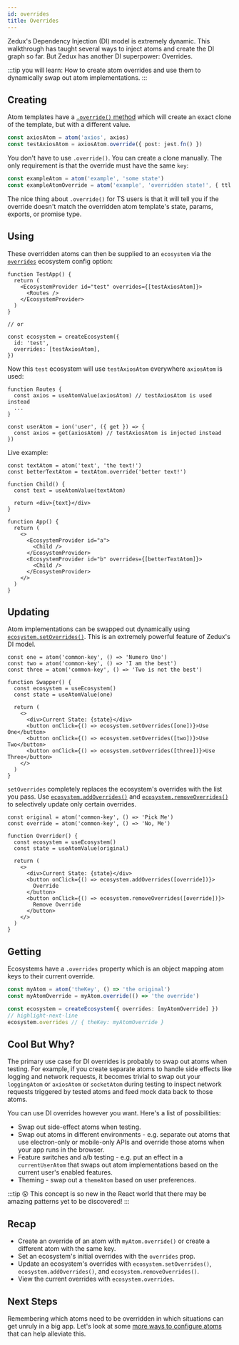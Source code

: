 ```yaml
---
id: overrides
title: Overrides
---
```


Zedux's Dependency Injection (DI) model is extremely dynamic. This walkthrough has taught several ways to inject atoms and create the DI graph so far. But Zedux has another DI superpower: Overrides.

:::tip you will learn:
How to create atom overrides and use them to dynamically swap out atom implementations.
:::

## Creating

Atom templates have a [`.override()` method](../api/classes/AtomTemplate#override) which will create an exact clone of the template, but with a different value.

```ts
const axiosAtom = atom('axios', axios)
const testAxiosAtom = axiosAtom.override({ post: jest.fn() })
```

You don't have to use `.override()`. You can create a clone manually. The only requirement is that the override must have the same `key`:

```ts
const exampleAtom = atom('example', 'some state')
const exampleAtomOverride = atom('example', 'overridden state!', { ttl: 0 })
```

The nice thing about `.override()` for TS users is that it will tell you if the override doesn't match the overridden atom template's state, params, exports, or promise type.

## Using

These overridden atoms can then be supplied to an `ecosystem` via the [`overrides`](../api/types/EcosystemConfig#overrides) ecosystem config option:

```tsx
function TestApp() {
  return (
    <EcosystemProvider id="test" overrides={[testAxiosAtom]}>
      <Routes />
    </EcosystemProvider>
  )
}

// or

const ecosystem = createEcosystem({
  id: 'test',
  overrides: [testAxiosAtom],
})
```

Now this `test` ecosystem will use `testAxiosAtom` everywhere `axiosAtom` is used:

```tsx
function Routes {
  const axios = useAtomValue(axiosAtom) // testAxiosAtom is used instead
  ...
}

const userAtom = ion('user', ({ get }) => {
  const axios = get(axiosAtom) // testAxiosAtom is injected instead
})
```

Live example:

```tsx live ecosystemId=overrides/simple resultVar=App
const textAtom = atom('text', 'the text!')
const betterTextAtom = textAtom.override('better text!')

function Child() {
  const text = useAtomValue(textAtom)

  return <div>{text}</div>
}

function App() {
  return (
    <>
      <EcosystemProvider id="a">
        <Child />
      </EcosystemProvider>
      <EcosystemProvider id="b" overrides={[betterTextAtom]}>
        <Child />
      </EcosystemProvider>
    </>
  )
}
```

## Updating

Atom implementations can be swapped out dynamically using [`ecosystem.setOverrides()`](../api/classes/Ecosystem#setoverrides). This is an extremely powerful feature of Zedux's DI model.

```tsx live ecosystemId=overrides/setOverrides resultVar=Swapper
const one = atom('common-key', () => 'Numero Uno')
const two = atom('common-key', () => 'I am the best')
const three = atom('common-key', () => 'Two is not the best')

function Swapper() {
  const ecosystem = useEcosystem()
  const state = useAtomValue(one)

  return (
    <>
      <div>Current State: {state}</div>
      <button onClick={() => ecosystem.setOverrides([one])}>Use One</button>
      <button onClick={() => ecosystem.setOverrides([two])}>Use Two</button>
      <button onClick={() => ecosystem.setOverrides([three])}>Use Three</button>
    </>
  )
}
```

`setOverrides` completely replaces the ecosystem's overrides with the list you pass. Use [`ecosystem.addOverrides()`](../api/classes/Ecosystem#addoverrides) and [`ecosystem.removeOverrides()`](../api/classes/Ecosystem#removeoverrides) to selectively update only certain overrides.

```tsx live ecosystemId=overrides/addOverrides resultVar=Overrider
const original = atom('common-key', () => 'Pick Me')
const override = atom('common-key', () => 'No, Me')

function Overrider() {
  const ecosystem = useEcosystem()
  const state = useAtomValue(original)

  return (
    <>
      <div>Current State: {state}</div>
      <button onClick={() => ecosystem.addOverrides([override])}>
        Override
      </button>
      <button onClick={() => ecosystem.removeOverrides([override])}>
        Remove Override
      </button>
    </>
  )
}
```

## Getting

Ecosystems have a `.overrides` property which is an object mapping atom keys to their current override.

```ts
const myAtom = atom('theKey', () => 'the original')
const myAtomOverride = myAtom.override(() => 'the override')

const ecosystem = createEcosystem({ overrides: [myAtomOverride] })
// highlight-next-line
ecosystem.overrides // { theKey: myAtomOverride }
```

## Cool But Why?

The primary use case for DI overrides is probably to swap out atoms when testing. For example, if you create separate atoms to handle side effects like logging and network requests, it becomes trivial to swap out your `loggingAtom` or `axiosAtom` or `socketAtom` during testing to inspect network requests triggered by tested atoms and feed mock data back to those atoms.

You can use DI overrides however you want. Here's a list of possibilities:

- Swap out side-effect atoms when testing.
- Swap out atoms in different environments - e.g. separate out atoms that use electron-only or mobile-only APIs and override those atoms when your app runs in the browser.
- Feature switches and a/b testing - e.g. put an effect in a `currentUserAtom` that swaps out atom implementations based on the current user's enabled features.
- Theming - swap out a `themeAtom` based on user preferences.

:::tip 😮
This concept is so new in the React world that there may be amazing patterns yet to be discovered!
:::

## Recap

- Create an override of an atom with `myAtom.override()` or create a different atom with the same key.
- Set an ecosystem's initial overrides with the `overrides` prop.
- Update an ecosystem's overrides with `ecosystem.setOverrides()`, `ecosystem.addOverrides()`, and `ecosystem.removeOverrides()`.
- View the current overrides with `ecosystem.overrides`.

## Next Steps

Remembering which atoms need to be overridden in which situations can get unruly in a big app. Let's look at some [more ways to configure atoms](configuring-atoms) that can help alleviate this.
